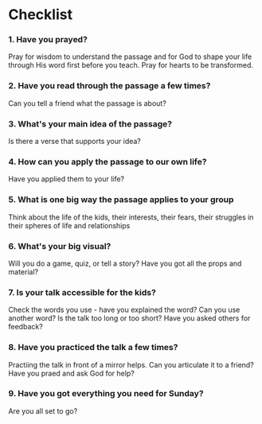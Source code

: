 # Checklist

### 1. Have you prayed?

Pray for wisdom to understand the passage and for God to shape your life through His word first before you teach. Pray for hearts to be transformed.

### 2. Have you read through the passage a few times?

Can you tell a friend what the passage is about?

### 3. What's your main idea of the passage?

Is there a verse that supports your idea?

### 4. How can you apply the passage to our own life?

Have you applied them to your life?

### 5. What is one big way the passage applies to your group

Think about the life of the kids, their interests, their fears, their struggles in their spheres of life and relationships

### 6. What's your big visual?

Will you do a game, quiz, or tell a story? Have you got all the props and material?

### 7. Is your talk accessible for the kids?

Check the words you use - have you explained the word? Can you use another word? Is the talk too long or too short? Have you asked others for feedback?

### 8. Have you practiced the talk a few times?

Practiing the talk in front of a mirror helps. Can you articulate it to a friend? Have you praed and ask God for help?

### 9. Have you got everything you need for Sunday?

Are you all set to go?

